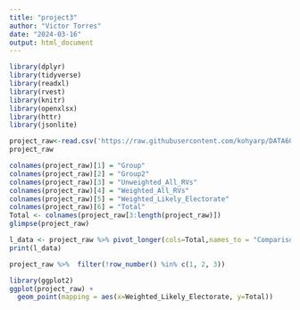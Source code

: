 ```yaml
---
title: "project3"
author: "Victor Torres"
date: "2024-03-16"
output: html_document
---
```


```r
library(dplyr)
library(tidyverse)
library(readxl)
library(rvest)
library(knitr)
library(openxlsx)
library(httr)
library(jsonlite)
```
```r
project_raw<-read.csv('https://raw.githubusercontent.com/kohyarp/DATA607_Project3/main/Data/NYT_Sienna%20Poll_table_2.csv')
project_raw
```
```r
colnames(project_raw)[1] = "Group"
colnames(project_raw)[2] = "Group2"
colnames(project_raw)[3] = "Unweighted_All_RVs"
colnames(project_raw)[4] = "Weighted_All_RVs"
colnames(project_raw)[5] = "Weighted_Likely_Electorate"
colnames(project_raw)[6] = "Total"
Total <- colnames(project_raw[3:length(project_raw)])
glimpse(project_raw)
```
```r
l_data <- project_raw %>% pivot_longer(cols=Total,names_to = "Comparison", values_to = "total_Comp")
print(l_data)
```
```r
project_raw %>%  filter(!row_number() %in% c(1, 2, 3))
```
```r
library(ggplot2)
ggplot(project_raw) +
  geom_point(mapping = aes(x=Weighted_Likely_Electorate, y=Total))
```


